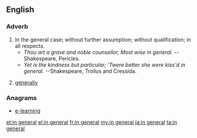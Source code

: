 ==English==

===Adverb===
{{infl|en|adverb|head=[[in]] [[general]]}}

# In the general case; without further assumption; without qualification; in all respects.
#* ''Thou art a grave and noble counsellor, Most wise in general.'' --Shakespeare, Pericles.
#* ''Yet is the kindness but particular; 'Twere better she were kiss'd in general.'' --Shakespeare, Troilus and Cressida.
# {{colloquial}} [[generally]]

===Anagrams===
* [[e-learning#English|e-learning]]

[[et:in general]]
[[el:in general]]
[[fr:in general]]
[[my:in general]]
[[ja:in general]]
[[ta:in general]]